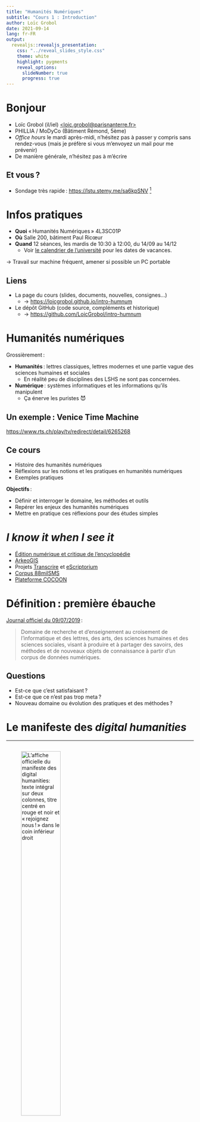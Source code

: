 ```yaml
---
title: "Humanités Numériques"
subtitle: "Cours 1 : Introduction"
author: Loïc Grobol
date: 2021-09-14
lang: fr-FR
output:
  revealjs::revealjs_presentation:
    css: "../reveal_slides_style.css"
    theme: white
    highlight: pygments
    reveal_options:
      slideNumber: true
      progress: true
---
```


[comment]: <> "LTeX: language=fr"

# Bonjour

- Loïc Grobol (il/iel) [<loic.grobol@parisnanterre.fr>](mailto:loic.grobol@parisnanterre.fr)
- PHILLIA / MoDyCo (Bâtiment Rémond, 5ème)
- *Office hours* le mardi après-midi, n'hésitez pas à passer y compris sans rendez-vous (mais je
  préfère si vous m'envoyez un mail pour me prévenir)
- De manière générale, n'hésitez pas à m'écrire

## Et vous ?

- Sondage très rapide : <https://lstu.stemy.me/sa6kpSNV> [^longpollurl]

[^longpollurl]: <https://framaforms.org/composition-du-cours-humanites-numeriques-1631014848>

# Infos pratiques

- **Quoi** « Humanités Numériques » 4L3SC01P
- **Où** Salle 200, bâtiment Paul Ricœur
- **Quand** 12 séances, les mardis de 10:30 à 12:00, du 14/09 au 14/12
  - Voir [le calendrier de
    l'université](https://etudiants.parisnanterre.fr/calendrier-universitaire-2021-2022-1018180.kjsp)
    pour les dates de vacances.

→ Travail sur machine fréquent, amener si possible un PC portable

## Liens

- La page du cours (slides, documents, nouvelles, consignes…)
  - → <https://loicgrobol.github.io/intro-humnum>
- Le dépôt GitHub (code source, compléments et historique)
  - → <https://github.com/LoicGrobol/intro-humnum>

# Humanités numériques

Grossièrement :

- **Humanités** : lettres classiques, lettres modernes et une partie vague des sciences humaines et
  sociales
  - En réalité peu de disciplines des LSHS ne sont pas concernées.
- **Numérique** : systèmes informatiques et les informations qu'ils manipulent
  - Ça énerve les puristes 😈

## Un exemple : Venice Time Machine

<https://www.rts.ch/play/tv/redirect/detail/6265268>

## Ce cours

- Histoire des humanités numériques
- Réflexions sur les notions et les pratiques en humanités numériques
- Exemples pratiques

**Objectifs** :

- Définir et interroger le domaine, les méthodes et outils
- Repérer les enjeux des humanités numériques
- Mettre en pratique ces réflexions pour des études simples

# *I know it when I see it*

- [Édition numérique et critique de l'encyclopédie](http://enccre.academie-sciences.fr/encyclopedie/)
- [ArkeoGIS](https://arkeogis.org/examples-2/)
- Projets [Transcrire](https://transcrire.huma-num.fr/) et [eScriptorium](https://ephenum.hypotheses.org/1412)
- [Corpus 88milSMS](http://88milsms.huma-num.fr/index.html)
- [Plateforme COCOON](https://cocoon.huma-num.fr/exist/crdo/)

# Définition : première ébauche

[Journal officiel du 09/07/2019](https://www.legifrance.gouv.fr/jorf/id/JORFTEXT000038736904) :

> Domaine de recherche et d’enseignement au croisement de l’informatique et des lettres, des arts,
> des sciences humaines et des sciences sociales, visant à produire et à partager des savoirs, des
> méthodes et de nouveaux objets de connaissance à partir d’un corpus de données numériques.

## Questions

- Est-ce que c'est satisfaisant ?
- Est-ce que ce n'est pas trop meta ?
- Nouveau domaine ou évolution des pratiques et des méthodes ?

# Le manifeste des *digital humanities*

---

<div style= "float:right;position:relative;">
![L'affiche officielle du manifeste des digital humanities: texte intégral sur deux colonnes, titre
centré en rouge et noir et « rejoignez nous ! » dans le coin inférieur
droit](pics/affiche_manifeste.png){width=50%}
</div>

---

Texte collectif, publié à l'issue du premier ThatCamp en 2010, édité par Pierre Mounier.

Publié en intégralité dans le [Journal des
Anthropologues](https://journals.openedition.org/jda/3652) (accompagné d'une courte introduction qui
vaut la lecture)

## Définition

> 1\. Le tournant numérique pris par la société modifie et
> interroge les conditions de production et de diffusion des
> savoirs.

---

Périmètre du domaine et positionnement épistémologique :

> 2\. Pour nous, les *digital humanities* concernent l’ensemble
> des Sciences humaines et sociales, des Arts et des Lettres.
> Les *digital humanities* ne font pas table rase du passé.
> Elles s’appuient, au contraire, sur l’ensemble des
> paradigmes, savoir-faire et connaissances propres à ces
> disciplines, tout en mobilisant les outils et les perspectives
> singulières du champ du numérique.

---

Définition d’une discipline :

> 3\. Les *digital humanities* désignent une transdiscipline,
> porteuse des méthodes, des dispositifs et des perspectives
> heuristiques liés au numérique dans le domaine des
> Sciences humaines et sociales.

## Situation

> 4\. Nous constatons :

Émergence de centres :

> - que se sont multipliées les expérimentations dans le domaine du numérique en Sciences humaines
>   et sociales depuis un demi-siècle. Qu’ont émergé, plus récemment, des centres de *digital
>   humanities*, qui sont tous, à l’heure actuelle, des prototypes ou des lieux d’application
>   spécifique d’une approche des *digital humanities* ;

---

Contrainte du numérique :

> - que le numérique induit une présence plus forte des contraintes techniques et donc
>   économiques dans la recherche ; que cette contrainte est une opportunité pour faire
>   évoluer le travail collectif ;

---

Méthodes :

> - qu’il existe un certain nombre de méthodes éprouvées, inégalement connues et
>   partagées ;

---

Communautés :

> - qu’existent de multiples communautés particulières issues de l’intérêt pour des pratiques, des
>   outils ou des objets transversaux divers (encodage de sources textuelles, systèmes d’information
>   géographique, lexicométrie, numérisation du patrimoine culturel, scientifique et technique,
>   cartographie du web, fouille de données, 3D, archives orales, arts et littératures numériques et
>   hypermédiatiques, etc.), ces communautés étant en train de converger pour former le champ des
>   *digital humanities*.

## Déclaration

Création d'une communauté :

> 5\. Nous, acteurs des *digital humanities*, nous nous
> constituons en communauté de pratique solidaire,
> ouverte, accueillante et libre d’accès.
> 6\. Nous sommes une communauté sans frontières. Nous
> sommes une communauté multilingue et
> multidisciplinaire.

---

Positionnement scientifique et politique :

> 7\. Nous avons pour objectifs le progrès de la
> connaissance, le renforcement de la qualité de la
> recherche dans nos disciplines, et l’enrichissement du
> savoir et du patrimoine collectif, au-delà de la seule
> sphère académique.
>
> 8\. Nous appelons à l’intégration de la culture numérique
> dans la définition de la culture générale du XXIe siècle.

## Orientations

Libre accès par la documentation et interopérabilité :

> 9\. Nous lançons un appel pour l’accès libre aux données et aux métadonnées. Celles-ci doivent
> être documentées et interopérables, autant techniquement que conceptuellement.

---

Libre accès : par les conditions juridiques :

> 10\. Nous sommes favorables à la diffusion, à la circulation et au libre enrichissement des
> méthodes, du code, des formats et des résultats de la recherche.

---

Formations, diplômes, compétences :

> 11\. Nous appelons à l’intégration de formations aux *digital humanities* au sein des cursus en
> Sciences humaines et sociales, en Arts et en Lettres. Nous souhaitons également la création de
> diplômes spécifiques aux *digital humanitie*s et le développement de formations professionnelles
> dédiées. Enfin, nous souhaitons que ces compétences soient prises en compte dans les recrutements
> et les évolutions de carrière.

---

> 12\. Nous nous engageons dans l’édification d’une **compétence collective** s’appuyant
> sur un vocabulaire commun, compétence collective qui procède du travail de
> l’ensemble des acteurs. Cette compétence collective a vocation à devenir un bien
> commun. Elle constitue une opportunité scientifique, mais aussi une opportunité
> d’insertion professionnelle, dans tous les secteurs.

---

> 13\. Nous souhaitons participer à la définition et à la diffusion de **bonnes pratiques**,
> correspondant à des besoins disciplinaires et transdisciplinaires identifiés, qui soient
> évolutives et issues d’un débat puis d’un consensus au sein des communautés
> concernées. L’ouverture fondamentale des *digital humanities* assure néanmoins une
> approche pragmatique des protocoles et des visions, qui maintient le droit à la
> coexistence de méthodes différentes et concurrentes, au profit de l’enrichissement de
> la réflexion et des pratiques.

---

> 14\. Nous appelons à la construction de **cyberinfrastructures** évolutives répondant à
> des besoins réels. Ces cyberinfrastructures se construiront de façon itérative,
> s’appuyant sur le constat de méthodes et d’approches qui font leurs preuves au sein
> des communautés de recherche.

## Résumé

Acter, définir, orienter

- Définition des humanités numériques
- Positionnement sur l’émergence d’une discipline
- Un programme

---

- Place des communautés (une façon de faire de la science ?)
- Place des « communs »
  - Relation aux données (mémoire, archive, documents numériques…) : libre accès
  - Les conditions techniques et juridiques (intéropérabilité, propriété)
- L’importance de l’accès
- Méthodes, pratiques (des méthodes et pratiques liées au numérique)
- Cyberinfrastructures

# Consignes pour le dossier

50% de l'évaluation portera sur un dossier à rendre pour la fin du semestre, soit individuellement,
soit en groupe (max 3 personnes)

Trois options pour le sujet :

1. Présentation et analyse d’un projet en HN
2. Invention d'un projet original
3. Fiche de lecture (travail exclusivement individuel)

## 1. Analyse

Présenter un projet existant en détaillant en quoi il s’inscrit dans une démarche du domaine des
humanités numériques.

- Fiche d’identité du projet (et/ou du site)
- Description du projet
- Choix méthodologiques
- Avis personnels (points positifs et négatifs)

Voir [les consignes](projets.md) pour plus de détails et des suggestions de projets

## 2. Invention

Présenter/proposer un projet original

- Objectifs
- Choix qui l'inscrivent dans le domaine des humanités numériques
  - → Archives, gestion des documents, travail collaboratif…

Peut aussi prendre la forme d’un blog, d’une maquette de bibliothèque virtuelle…

## 3. Fiche de lecture

Choisir l’un des textes de ce recueil : <https://books.openedition.org/oep/226>

Le dossier présentera le texte, le résumera et le discutera en le confrontant
aux notions vues en cours et à votre propre point de vue.